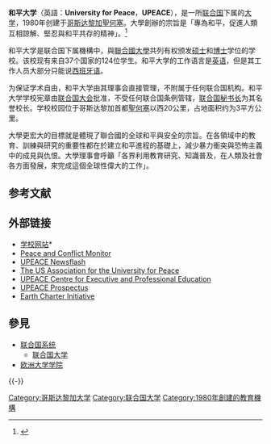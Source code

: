 {{noteTA
|1 = zh-hans:圣何塞;zh-hk:聖何塞;zh-tw:聖荷西;
}}

{{Infobox UN
|name = University for Peace<br>和平大学
|image = UPEACE-campus.jpg
|image size =300px
|caption =和平大学校區
|type = 大會附屬機構
|acronyms = UPEACE
|headquarters = {{CRI}}[[聖何塞_(哥斯達黎加)|聖何塞]]
|head = Francisco Rojas Aravena
|status = 活躍
|established = 1980
|website = {{URL|http://www.upeace.org}}
|parent = {{flag|UN}}
|footnotes =
|logo=Universidad para la Paz.svg
}}

'''和平大学'''（英語：'''University for Peace'''，'''UPEACE'''），是一所[[联合国|联合国]]下属的[[大学|大学]]，1980年创建于[[哥斯达黎加|哥斯达黎加]][[聖何塞|聖何塞]]。大學創辦的宗旨是「專為和平，促進人類互相諒解、堅忍與和平共存的精神」。<ref name="UN_ARES3555_page2">{{UN document |docid=A-RES-35-55 |type=Resolution|body=A|session=35 |resolution_number=55 |page=2 |accessdate=2008-05-03|date=1980-12-05|title=Charter of the University for Peace}}</ref>  

和平大学是联合国下属機構中，與[[聯合國大學|聯合國大學]]共列有权颁发[[硕士|硕士]]和[[博士|博士]]学位的学校。该校现有来自37个国家的124位学生。和平大学的工作语言是[[英语|英语]]，但是其工作人员大部分只能说[[西班牙语|西班牙语]]。

为保证学术自由，和平大学由其理事会直接管理，不附属于任何联合国机构。和平大学学校宪章由[[联合国大会|联合国大会]]批准，不受任何联合国条例管辖，[[联合国秘书长|联合国秘书长]]为其名誉校长。学校校园位于哥斯达黎加首都[[聖何塞_(哥斯達黎加)|聖何塞]]以西20公里，占地面积约为3平方公里。

大學更宏大的目標就是體現了聯合國的全球和平與安全的宗旨。在各領域中的教育、訓練與研究的重要性都在於建立和平進程的基礎上，減少暴力衝突與恐怖主義中的成見與仇恨。大學理事會呼籲「各界利用教育研究、知識普及，在人類及社會各方面發展，來完成這個全球性偉大的工作」。

== 参考文献 ==
{{Reflist}}

== 外部链接 ==
* [http://www.upeace.org 学校网站]*{{Wayback|url=http://www.upeace.org/ |date=20080513080535 }}
* [http://www.monitor.upeace.org/ Peace and Conflict Monitor]{{Wayback|url=http://www.monitor.upeace.org/ |date=20200218154316 }}
* [https://web.archive.org/web/20080705195429/http://www.upeace.org/about/Newsflash/index.cfm UPEACE Newsflash]
* [https://web.archive.org/web/20070104114931/http://www.upeaceus.org/ The US Association for the University for Peace]
* [http://www.centre.upeace.org/ UPEACE Centre for Executive and Professional Education]{{Wayback|url=http://www.centre.upeace.org/ |date=20070107065724 }}
* [https://web.archive.org/web/20071110020221/http://www.upeace.org/prospectus.cfm UPEACE Prospectus]
* [http://www.earthcharter.org/ Earth Charter Initiative]{{Wayback|url=http://www.earthcharter.org/ |date=20201227163016 }}

== 參見 ==
{{Portal box|联合国|大学}}
* [[联合国系统|联合国系统]]
** [[联合国大学|联合国大学]]
* [[欧洲大学学院|欧洲大学学院]]

{{-}}
{{UN}}
{{authority control}}

[[Category:哥斯达黎加大学|Category:哥斯达黎加大学]]
[[Category:联合国大学|Category:联合国大学]]
[[Category:1980年創建的教育機構|Category:1980年創建的教育機構]]
